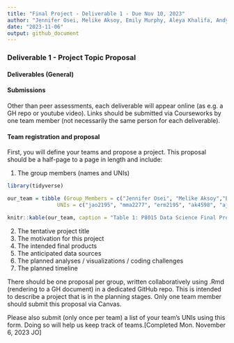 ```yaml
---
title: "Final Project - Deliverable 1 - Due Nov 10, 2023"
author: "Jennifer Osei, Melike Aksoy, Emily Murphy, Aleya Khalifa, Andy Turner"
date: "2023-11-06"
output: github_document
---
```

##########################################################################
### Deliverable 1 - Project Topic Proposal 
##########################################################################

#### Deliverables (General)
#### Submissions

Other than peer assessments, each deliverable will appear online (as e.g. a GH repo or youtube video). Links should be submitted via Courseworks by one team member (not necessarily the same person for each deliverable).

#### Team registration and proposal
First, you will define your teams and propose a project. 
This proposal should be a half-page to a page in length and include:

1. The group members (names and UNIs)

```r

library(tidyverse)

our_team = tibble (Group_Members = c("Jennifer Osei", "Melike Aksoy","Emily Murphy", "Aleya Khalifa", "Andy Turner"), 
                UNIs = c("jao2195", "mma2277", "erm2195", "ak4598", "ajt2206"))

knitr::kable(our_team, caption = "Table 1: P8015 Data Science Final Project Team Members and Their UNIs ", align = "ll")

```


2. The tentative project title
3. The motivation for this project
4. The intended final products
5. The anticipated data sources
6. The planned analyses / visualizations / coding challenges
7. The planned timeline


There should be one proposal per group, written collaboratively using .Rmd (rendering to a GH document) in a dedicated GitHub repo. This is intended to describe a project that is in the planning stages. Only one team member should submit this proposal via Canvas.

Please also submit (only once per team) a list of your team’s UNIs using this form. Doing so will help us keep track of teams.[Completed Mon. November 6, 2023 JO]

